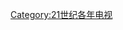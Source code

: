 {{portal|電視}}
{{Cat main|2006年電視}}

{{Year by category
| m = 2
| c = 0
| d = 0
| y = 6
| cat = 電視
| sortkey = 電視
| subcat = 2006年媒體
| parent = 2000年代电视
}}

[[Category:21世纪各年电视|Category:21世纪各年电视]]